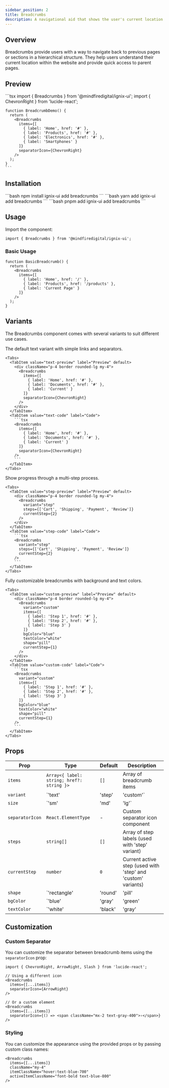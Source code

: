 ```yaml
---
sidebar_position: 2
title: Breadcrumbs
description: A navigational aid that shows the user's current location within a website's hierarchy.
---
```



## Overview

Breadcrumbs provide users with a way to navigate back to previous pages or sections in a hierarchical structure. They help users understand their current location within the website and provide quick access to parent pages.

## Preview

<Tabs defaultValue="preview">
  <TabItem value="preview" label="Preview" default>
    <div className="p-4 border rounded-lg">
      <Breadcrumbs 
        items={[
          { label: 'Home', href: '#' },
          { label: 'Products', href: '#' },
          { label: 'Electronics', href: '#' },
          { label: 'Smartphones' }
        ]}
        separatorIcon={ChevronRight}
      />
    </div>
  </TabItem>
  <TabItem value="code" label="Code">
    ```tsx
    import { Breadcrumbs } from '@mindfiredigital/ignix-ui';
    import { ChevronRight } from 'lucide-react';

    function BreadcrumbDemo() {
      return (
        <Breadcrumbs 
          items={[
            { label: 'Home', href: '#' },
            { label: 'Products', href: '#' },
            { label: 'Electronics', href: '#' },
            { label: 'Smartphones' }
          ]}
          separatorIcon={ChevronRight}
        />
      );
    }
    ```
  </TabItem>
</Tabs>

## Installation

<Tabs>
  <TabItem value="npm" label="npm" default>
    ```bash
    npm install ignix-ui add breadcrumbs
    ```
  </TabItem>
  <TabItem value="yarn" label="Yarn">
    ```bash
    yarn add ignix-ui add breadcrumbs
    ```
  </TabItem>
  <TabItem value="pnpm" label="pnpm">
    ```bash
    pnpm add ignix-ui add breadcrumbs
    ```
  </TabItem>
</Tabs>

## Usage

Import the component:

```tsx
import { Breadcrumbs } from '@mindfiredigital/ignix-ui';
```

### Basic Usage

```tsx
function BasicBreadcrumb() {
  return (
    <Breadcrumbs
      items={[
        { label: 'Home', href: '/' },
        { label: 'Products', href: '/products' },
        { label: 'Current Page' }
      ]}
    />
  );
}
```

## Variants

The Breadcrumbs component comes with several variants to suit different use cases.

<Tabs>
  <TabItem value="text" label="Text (Default)" default>
    The default text variant with simple links and separators.
    
    <Tabs>
      <TabItem value="text-preview" label="Preview" default>
        <div className="p-4 border rounded-lg my-4">
          <Breadcrumbs
            items={[
              { label: 'Home', href: '#' },
              { label: 'Documents', href: '#' },
              { label: 'Current' }
            ]}
            separatorIcon={ChevronRight}
          />
        </div>
      </TabItem>
      <TabItem value="text-code" label="Code">
        ```tsx
        <Breadcrumbs
          items={[
            { label: 'Home', href: '#' },
            { label: 'Documents', href: '#' },
            { label: 'Current' }
          ]}
          separatorIcon={ChevronRight}
        />
        ```
      </TabItem>
    </Tabs>
  </TabItem>

  <TabItem value="step" label="Step">
    Show progress through a multi-step process.
    
    <Tabs>
      <TabItem value="step-preview" label="Preview" default>
        <div className="p-4 border rounded-lg my-4">
          <Breadcrumbs
            variant="step"
            steps={['Cart', 'Shipping', 'Payment', 'Review']}
            currentStep={2}
          />
        </div>
      </TabItem>
      <TabItem value="step-code" label="Code">
        ```tsx
        <Breadcrumbs
          variant="step"
          steps={['Cart', 'Shipping', 'Payment', 'Review']}
          currentStep={2}
        />
        ```
      </TabItem>
    </Tabs>
  </TabItem>

  <TabItem value="custom" label="Custom">
    Fully customizable breadcrumbs with background and text colors.
    
    <Tabs>
      <TabItem value="custom-preview" label="Preview" default>
        <div className="p-4 border rounded-lg my-4">
          <Breadcrumbs
            variant="custom"
            items={[
              { label: 'Step 1', href: '#' },
              { label: 'Step 2', href: '#' },
              { label: 'Step 3' }
            ]}
            bgColor="blue"
            textColor="white"
            shape="pill"
            currentStep={1}
          />
        </div>
      </TabItem>
      <TabItem value="custom-code" label="Code">
        ```tsx
        <Breadcrumbs
          variant="custom"
          items={[
            { label: 'Step 1', href: '#' },
            { label: 'Step 2', href: '#' },
            { label: 'Step 3' }
          ]}
          bgColor="blue"
          textColor="white"
          shape="pill"
          currentStep={1}
        />
        ```
      </TabItem>
    </Tabs>
  </TabItem>
</Tabs>

## Props

| Prop | Type | Default | Description |
|------|------|---------|-------------|
| `items` | `Array<{ label: string; href?: string }>` | `[]` | Array of breadcrumb items |
| `variant` | `'text' | 'step' | 'custom'` | `'text'` | The visual style of the breadcrumbs |
| `size` | `'sm' | 'md' | 'lg'` | `'md'` | Size of the breadcrumb text |
| `separatorIcon` | `React.ElementType` | - | Custom separator icon component |
| `steps` | `string[]` | `[]` | Array of step labels (used with 'step' variant) |
| `currentStep` | `number` | `0` | Current active step (used with 'step' and 'custom' variants) |
| `shape` | `'rectangle' | 'round' | 'pill' | 'default'` | `'pill'` | Shape of the breadcrumb items |
| `bgColor` | `'blue' | 'gray' | 'green' | 'red'` | - | Background color (used with 'custom' variant) |
| `textColor` | `'white' | 'black' | 'gray' | 'blue'` | - | Text color (used with 'custom' variant) |

## Customization

### Custom Separator

You can customize the separator between breadcrumb items using the `separatorIcon` prop:

```tsx
import { ChevronRight, ArrowRight, Slash } from 'lucide-react';

// Using a different icon
<Breadcrumbs
  items={[...items]}
  separatorIcon={ArrowRight}
/>

// Or a custom element
<Breadcrumbs
  items={[...items]}
  separatorIcon={() => <span className="mx-2 text-gray-400">›</span>}
/>
```

### Styling

You can customize the appearance using the provided props or by passing custom class names:

```tsx
<Breadcrumbs
  items={[...items]}
  className="my-4"
  itemClassName="hover:text-blue-700"
  activeItemClassName="font-bold text-blue-800"
/>
```
